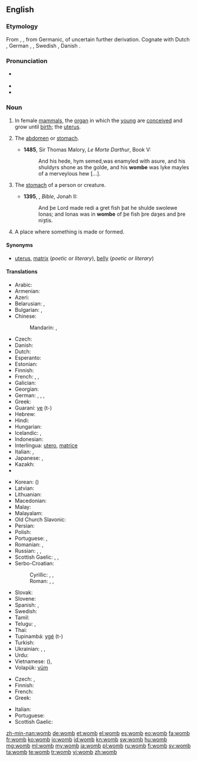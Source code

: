 ==English==
{{wikipedia|uterus}}

===Etymology===
From {{etyl|ang}} {{term|wamb}}, {{term|womb|lang=ang}}, from Germanic, of uncertain further derivation. Cognate with Dutch {{term|wam}}, German {{term|Wamme}}, {{term|Wampe||paunch, belly}}, Swedish {{term|våmm||belly}}, Danish {{term|vom}}.

===Pronunciation===
* {{a|UK}} {{IPA|/wuːm/}}
* {{audio|en-us-womb.ogg|Audio (US)}}
* {{rhymes|uːm}}

===Noun===
{{en-noun}}

# {{anatomy}} In female [[mammal]]s, the [[organ]] in which the [[young]] are [[conceive]]d and grow until [[birth]]; the [[uterus]]. {{defdate|from 8th c.}}
# {{obsolete}} The [[abdomen]] or [[stomach]]. {{defdate|8th-17th c.}}
#* '''1485''', Sir Thomas Malory, ''Le Morte Darthur'', Book V:
#*: And his hede, hym semed,was enamyled with asure, and his shuldyrs shone as the golde, and his '''wombe''' was lyke mayles of a merveylous hew [...].
# {{obsolete}} The [[stomach]] of a person or creature. {{defdate|8th-18th c.}}
#* '''1395''', {{w|John Wycliffe}}, ''Bible'', Jonah II:
#*: And þe Lord made redi a gret fish þat he shulde swolewe Ionas; and Ionas was in '''wombe''' of þe fish þre daȝes and þre niȝtis.
# {{figuratively}} A place where something is made or formed. {{defdate|from 15th c.}}

====Synonyms====
* {{sense|organ in mammals}} [[uterus]], [[matrix]] (''poetic or literary''), [[belly]] (''poetic or literary'')

====Translations====
{{trans-top|uterus}}
* Arabic: {{t|ar|رحم|m|tr=raḥim|sc=Arab}}
* Armenian: {{t+|hy|արգանդ|tr=argand}}
* Azeri: {{t|az|uşaqlıq}}
* Belarusian: {{t|be|матка|f|tr=mátka|sc=Cyrl}}, {{t|be|чэрава|n|tr=čérava|sc=Cyrl}}
* Bulgarian: {{t|bg|матка|f|tr=mátka|sc=Cyrl}}, {{t|bg|утроба|f|tr=utróba|sc=Cyrl}}
* Chinese:
*: Mandarin: {{t-|cmn|子宮|sc=Hani}},  {{t-|cmn|子宫|tr=zǐgōng|sc=Hani}}
* Czech: {{t-|cs|děloha|f}}
* Danish: {{t|da|livmoder|c}}
* Dutch: {{t+|nl|baarmoeder}}
* Esperanto: {{t-|eo|utero|xs=Esperanto}}
* Estonian: {{t|et|emakas}}
* Finnish: {{t+|fi|kohtu}}
* French: {{t+|fr|utérus|m}}, {{t+|fr|ventre|m}}, {{qualifier|archaic}} {{t|fr|matrice|f}}
* Galician: {{t|gl|útero|m}}
* Georgian: {{t|ka|საშვილოსნოს|tr=sašvilosnos|sc=Geor}}
* German: {{t|de|Mutterleib|m}}, {{t|de|Gebärmutter|f}}, {{t|de|Schoß|m}}, {{t|de|Uterus|m}}
* Greek: {{t+|el|μήτρα|f|tr=mítra}}
* Guaraní: [[ye]] (t-)
* Hebrew: {{t|he|רחם|m|sc=Hebr}}
* Hindi: {{t-|hi|गर्भ|m|tr=garbh|xs=Hindi}}
* Hungarian: {{t+|hu|méh}}
* Icelandic: {{t|is|leg|n}}, {{t|is|móðurlíf|n}}
* Indonesian: {{t|id|rahim}}
* Interlingua: [[utero]], [[matrice]]
* Italian: {{t+|it|utero|m}}, {{t-|it|grembo|m}}
* Japanese: {{t|ja|子宮|tr=しきゅう, shikyū|sc=Jpan}}, {{t|ja|母胎|tr=ぼたい, botai|sc=Jpan}}
* Kazakh: {{t|kk|жатыр|tr=jatır|sc=Cyrl}}
* {{trreq|Khmer}}
{{trans-mid}}
* Korean: {{t|ko|자궁|tr=jagung|sc=Kore}} ({{t|ko|子宮|sc=Kore}})
* Latvian: {{t|lv|dzemde}}
* Lithuanian: {{t|lt|gimda|f}}
* Macedonian: {{t|mk|матка|f|tr=mátka|sc=Cyrl}}
* Malay: {{t|ms|rahim}}
* Malayalam: {{t|ml|ഗര്‍ഭപാത്രം|tr=garbhapaathram|sc=Mlym|xs=Malayalam}}
* Old Church Slavonic: {{tø|cu|чрѣво|n|tr=črěvo|sc=Cyrs}}
* Persian: {{t|fa|رحم|tr=rahem|sc=fa-Arab}}
* Polish: {{t+|pl|macica|f}}
* Portuguese: {{t+|pt|útero|m}}, {{t+|pt|matriz|f}}
* Romanian: {{t-|ro|uter|n}}, {{t|ro|matcă|f}}
* Russian: {{t+|ru|матка|f|tr=mátka}}, {{t+|ru|утроба|f|tr=utróba}}, {{t|ru|чрево|n|tr=črévo|sc=Cyrl}}
* Scottish Gaelic: {{t|gd|machlag|f}}, {{t|gd|broinn|f}}, {{t-|gd|brù|f}}
* Serbo-Croatian:
*: Cyrillic: {{t|sh|матерница|f}}, {{t|sh|материца|f}}, {{t|sh|утроба|f}}
*: Roman: {{t|sh|maternica|f}}, {{t|sh|materica|f}}, {{t|sh|utroba|f}}
* Slovak: {{t|sk|maternica|f}}
* Slovene: {{t+|sl|maternica|f}}
* Spanish: {{t-|es|útero|m}}, {{t+|es|matriz|f}}
* Swedish: {{t-|sv|livmoder|c}}
* Tamil: {{t|ta|கருப்பை|tr=karuppai|sc=Taml}}
* Telugu: {{t|te|గర్భం|tr=garbham|sc=Telu}}, {{t|te|గర్భాశయము|tr=garbhasayamu|sc=Telu}}
* Thai: {{t|th|มดลูก|tr=mót lôok|sc=Thai}}
* Tupinambá: [[ygé]] (t-)
* Turkish: {{t|tr|rahim}}
* Ukrainian: {{t|uk|матка|f|tr=mátka|sc=Cyrl}}, {{t|uk|утроба|f|tr=utróba|sc=Cyrl}}, {{t|uk|чрево|n|tr=črévo|sc=Cyrl}}
* Urdu: {{t|ur|گربھ|m|tr=garbh|sc=ur-Arab}}
* Vietnamese: {{t|vi|tử cung}} ({{t|vi|子宮}}), {{t|vi|dạ con}}
* Volapük: [[vüm]]
{{trans-bottom}}

{{trans-top|figuratively: place where something is made or formed}}
* Czech: {{t|cs|lůno|n}}, {{t|cs|kolébka|f}}
* Finnish: {{t+|fi|kehto}}
* French: {{t+|fr|moule|m}}
* Greek: {{t+|el|μήτρα|f|tr=mítra}}
{{trans-mid}}
* Italian: {{t-|it|grembo|m}}
* Portuguese: {{t+|pt|útero|m}}
* Scottish Gaelic: {{t-|gd|broinn|f|xs=Scottish Gaelic}}
{{trans-bottom}}

{{trans-see|belly}}

[[zh-min-nan:womb]]
[[de:womb]]
[[et:womb]]
[[el:womb]]
[[es:womb]]
[[eo:womb]]
[[fa:womb]]
[[fr:womb]]
[[ko:womb]]
[[io:womb]]
[[id:womb]]
[[kn:womb]]
[[sw:womb]]
[[hu:womb]]
[[mg:womb]]
[[ml:womb]]
[[my:womb]]
[[ja:womb]]
[[pl:womb]]
[[ru:womb]]
[[fi:womb]]
[[sv:womb]]
[[ta:womb]]
[[te:womb]]
[[tr:womb]]
[[vi:womb]]
[[zh:womb]]